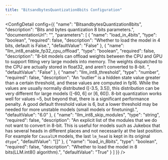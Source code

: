 ```yaml
---
title: "BitsandbytesQuantization8bits Configuration"
---
```



<ConfigDetail config={{
  "name": "BitsandbytesQuantization8bits",
  "description": "Bits and bytes quantization 8 bits parameters.",
  "documentationUrl": "",
  "parameters": [
    {
      "name": "load_in_4bits",
      "type": "boolean",
      "required": false,
      "description": "Whether to load the model in 4 bits, default is False.",
      "defaultValue": "False"
    },
    {
      "name": "llm_int8_enable_fp32_cpu_offload",
      "type": "boolean",
      "required": false,
      "description": "8-bit models can offload weights between the CPU and GPU to support fitting very large models into memory. The weights dispatched to the CPU are actually stored in float32, and aren’t converted to 8-bit. ",
      "defaultValue": "False"
    },
    {
      "name": "llm_int8_threshold",
      "type": "number",
      "required": false,
      "description": "An “outlier” is a hidden state value greater than a certain threshold, and these values are computed in fp16. While the values are usually normally distributed ([-3.5, 3.5]), this distribution can be very different for large models ([-60, 6] or [6, 60]). 8-bit quantization works well for values ~5, but beyond that, there is a significant performance penalty. A good default threshold value is 6, but a lower threshold may be needed for more unstable models (small models or finetuning).",
      "defaultValue": "6.0"
    },
    {
      "name": "llm_int8_skip_modules",
      "type": "string",
      "required": false,
      "description": "An explicit list of the modules that we do not want to convert in 8-bit. This is useful for models such as Jukebox that has several heads in different places and not necessarily at the last position. For example for `CausalLM` models, the last `lm_head` is kept in its original `dtype`",
      "defaultValue": "[]"
    },
    {
      "name": "load_in_8bits",
      "type": "boolean",
      "required": false,
      "description": "Whether to load the model in 8 bits(LLM.int8() algorithm).",
      "defaultValue": "True"
    }
  ]
}} />

